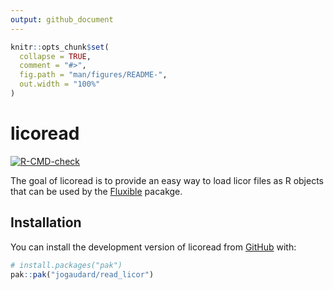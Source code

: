 ```yaml
---
output: github_document
---
```


<!-- README.md is generated from README.Rmd. Please edit that file -->

```r
knitr::opts_chunk$set(
  collapse = TRUE,
  comment = "#>",
  fig.path = "man/figures/README-",
  out.width = "100%"
)
```

# licoread

<!-- badges: start -->
  [![R-CMD-check](https://github.com/jogaudard/read_licor/actions/workflows/R-CMD-check.yaml/badge.svg)](https://github.com/jogaudard/read_licor/actions/workflows/R-CMD-check.yaml)
<!-- badges: end -->

The goal of licoread is to provide an easy way to load licor files as R objects that can be used by the [Fluxible](https://plant-functional-trait-course.github.io/fluxible/) pacakge.

## Installation

You can install the development version of licoread from [GitHub](https://github.com/) with:

``` r
# install.packages("pak")
pak::pak("jogaudard/read_licor")
```

<!-- ## Example

This is a basic example which shows you how to solve a common problem:

```r
library(licoread)
## basic example code
```

What is special about using `README.Rmd` instead of just `README.md`? You can include R chunks like so:

```r
summary(cars)
```

You'll still need to render `README.Rmd` regularly, to keep `README.md` up-to-date. `devtools::build_readme()` is handy for this.

You can also embed plots, for example:

```r
plot(pressure)
```

In that case, don't forget to commit and push the resulting figure files, so they display on GitHub and CRAN. -->

